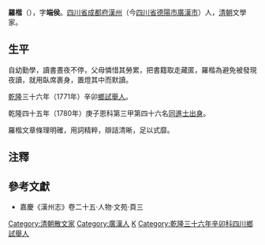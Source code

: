 '''羅楷'''（{{bd|？年||？年|catIdx=L羅}}），字'''端侯'''。[[四川省|四川省]][[成都府|成都府]][[漢州|漢州]]（今[[四川省|四川省]][[德陽市|德陽市]][[廣漢市|廣漢市]]）人，[[清朝|清朝]]文學家。

==生平==
自幼勤學，讀書晝夜不停，父母憐惜其勞累，把書籍取走藏匿，羅楷為避免被發現夜讀，就用臥席裹身，置燈其中而默讀。

[[乾隆|乾隆]]三十六年（1771年）辛卯[[鄉試|鄉試]][[舉人|舉人]]。

乾隆四十五年（1780年）庚子恩科第三甲第四十六名[[同進士出身|同進士出身]]。

羅楷文章條理明確，用詞精粹，辯詰清晰，足以式靡。

==注釋==
<div class="references-small">
<references></references>
</div>
==參考文獻==
*嘉慶《漢州志》卷二十五·人物·文苑·頁三

{{清朝人物小作品}}
{{乾隆四十五年庚子恩科殿試金榜}}
{{DEFAULTSORT:L羅}}
[[Category:清朝散文家|Category:清朝散文家]]
[[Category:廣漢人|Category:廣漢人]]
[[Category:羅姓|K]]
[[Category:乾隆三十六年辛卯科四川鄉試舉人|Category:乾隆三十六年辛卯科四川鄉試舉人]]